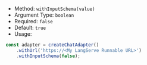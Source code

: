 * Method: `withInputSchema(value)`
* Argument Type: `boolean`
* Required: `false`
* Default: `true`
* Usage:

```js
const adapter = createChatAdapter()
    .withUrl('https://<My LangServe Runnable URL>')
    .withInputSchema(false);
```
